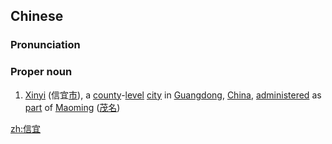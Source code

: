 ==Chinese==
{{zh-forms}}
{{wikipedia|Xinyi, Guangdong|Xinyi}}
===Pronunciation===
{{zh-pron
|m=Xìnyí
|cat=pn
}}
===Proper noun===
{{zh-proper noun}}
# {{lb|zh|geography}} [[Xinyi]] (信宜[[市]]), a [[county]]-[[level]] [[city]] in [[Guangdong]], [[China]], [[administer]]ed as [[part]] of [[Maoming]] ([[茂名]])

[[zh:信宜]]